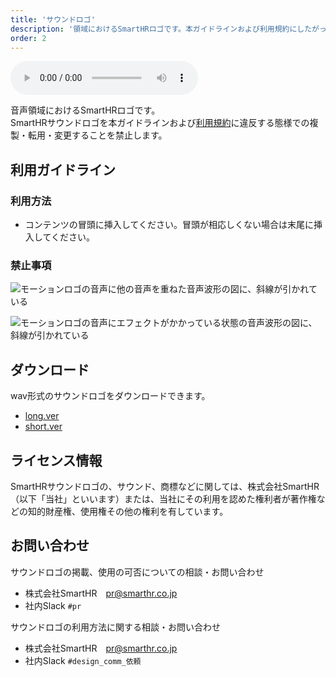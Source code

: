 ```yaml
---
title: 'サウンドロゴ'
description: '領域におけるSmartHRロゴです。本ガイドラインおよび利用規約にしたがって利用してください。'
order: 2
---
```




<audio controls src="/sound/SoundLogo_long.wav">
  <p>音声の再生に対応していません</p>
</audio>

音声領域におけるSmartHRロゴです。  
SmartHRサウンドロゴを本ガイドラインおよび[利用規約](/terms/)に違反する態様での複製・転用・変更することを禁止します。


## 利用ガイドライン

### 利用方法
- コンテンツの冒頭に挿入してください。冒頭が相応しくない場合は末尾に挿入してください。


### 禁止事項

<Grid>
  <ImgWithDesc description="他の音声を重ねてはいけない">

  ![モーションロゴの音声に他の音声を重ねた音声波形の図に、斜線が引かれている](./images/motion_ng_overlap.png)

  </ImgWithDesc>

  <ImgWithDesc description="音声にエフェクトを追加してはいけない">

  ![モーションロゴの音声にエフェクトがかかっている状態の音声波形の図に、斜線が引かれている](./images/motion_ng_sound_effect.png)

  </ImgWithDesc>
</Grid>


## ダウンロード
wav形式のサウンドロゴをダウンロードできます。

- [long.ver](/sound/SoundLogo_long.wav)
- [short.ver](/sound/SoundLogo_short.wav)


## ライセンス情報

SmartHRサウンドロゴの、サウンド、商標などに関しては、株式会社SmartHR（以下「当社」といいます）または、当社にその利用を認めた権利者が著作権などの知的財産権、使用権その他の権利を有しています。


## お問い合わせ
サウンドロゴの掲載、使用の可否についての相談・お問い合わせ
- 株式会社SmartHR　pr@smarthr.co.jp
- 社内Slack `#pr`

サウンドロゴの利用方法に関する相談・お問い合わせ
- 株式会社SmartHR　pr@smarthr.co.jp
- 社内Slack `#design_comm_依頼`
